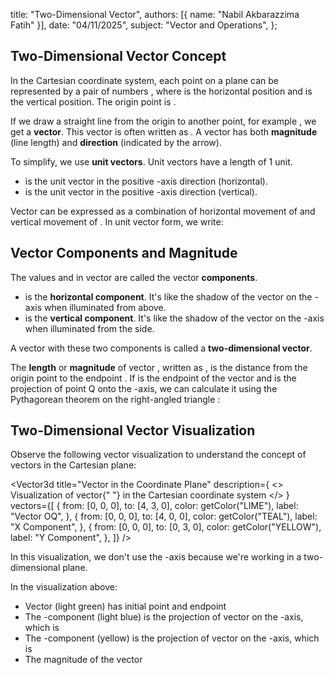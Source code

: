 
  title: "Two-Dimensional Vector",
  authors: [{ name: "Nabil Akbarazzima Fatih" }],
  date: "04/11/2025",
  subject: "Vector and Operations",
};

## Two-Dimensional Vector Concept

In the Cartesian coordinate system, each point on a plane can be represented by a pair of numbers <InlineMath math="(x, y)" />, where <InlineMath math="x" /> is the horizontal position and <InlineMath math="y" /> is the vertical position. The origin point is <InlineMath math="O(0, 0)" />.

If we draw a straight line from the origin <InlineMath math="O" /> to another point, for example <InlineMath math="Q(x, y)" />, we get a **vector**. This vector is often written as <InlineMath math="\overrightarrow{OQ}" />. A vector has both **magnitude** (line length) and **direction** (indicated by the arrow).

To simplify, we use **unit vectors**. Unit vectors have a length of 1 unit.

- <InlineMath math="\mathbf{i}" /> is the unit vector in the positive <InlineMath math="x" />
  -axis direction (horizontal).
- <InlineMath math="\mathbf{j}" /> is the unit vector in the positive <InlineMath math="y" />
  -axis direction (vertical).

Vector <InlineMath math="\overrightarrow{OQ}" /> can be expressed as a combination of horizontal movement of <InlineMath math="x" /> and vertical movement of <InlineMath math="y" />. In unit vector form, we write:

<BlockMath math="\overrightarrow{OQ} = x\mathbf{i} + y\mathbf{j}" />

## Vector Components and Magnitude

The values <InlineMath math="x" /> and <InlineMath math="y" /> in vector <InlineMath math="\overrightarrow{OQ} = x\mathbf{i} + y\mathbf{j}" /> are called the vector **components**.

- <InlineMath math="x" /> is the **horizontal component**. It's like the shadow of
  the vector on the <InlineMath math="x" />
  -axis when illuminated from above.
- <InlineMath math="y" /> is the **vertical component**. It's like the shadow of
  the vector on the <InlineMath math="y" />
  -axis when illuminated from the side.

A vector with these two components is called a **two-dimensional vector**.

The **length** or **magnitude** of vector <InlineMath math="\overrightarrow{OQ}" />, written as <InlineMath math="|\overrightarrow{OQ}|" />, is the distance from the origin point <InlineMath math="O" /> to the endpoint <InlineMath math="Q" />. If <InlineMath math="Q(x,y)" /> is the endpoint of the vector and <InlineMath math="R(x,0)" /> is the projection of point Q onto the <InlineMath math="x" />-axis, we can calculate it using the Pythagorean theorem on the right-angled triangle <InlineMath math="ORQ" />:

<BlockMath math="|\overrightarrow{OQ}| = \sqrt{x^2 + y^2}" />

## Two-Dimensional Vector Visualization

Observe the following vector visualization to understand the concept of vectors in the Cartesian plane:

<Vector3d
  title="Vector in the Coordinate Plane"
  description={
    <>
      Visualization of vector{" "}
      <InlineMath math="OQ = 4\mathbf{i} + 3\mathbf{j}" />
      in the Cartesian coordinate system
    </>
  }
  vectors={[
    {
      from: [0, 0, 0],
      to: [4, 3, 0],
      color: getColor("LIME"),
      label: "Vector OQ",
    },
    {
      from: [0, 0, 0],
      to: [4, 0, 0],
      color: getColor("TEAL"),
      label: "X Component",
    },
    {
      from: [0, 0, 0],
      to: [0, 3, 0],
      color: getColor("YELLOW"),
      label: "Y Component",
    },
  ]}
/>

In this visualization, we don't use the <InlineMath math="z" />-axis because we're working in a two-dimensional plane.

In the visualization above:

- Vector <InlineMath math="\overrightarrow{OQ}" /> (light green) has initial point <InlineMath math="O(0,0)" /> and endpoint <InlineMath math="Q(4,3)" />
- The <InlineMath math="x" />-component (light blue) is the projection of vector <InlineMath math="\overrightarrow{OQ}" /> on the <InlineMath math="x" />-axis, which is <InlineMath math="4\mathbf{i}" />
- The <InlineMath math="y" />-component (yellow) is the projection of vector <InlineMath math="\overrightarrow{OQ}" /> on the <InlineMath math="y" />-axis, which is <InlineMath math="3\mathbf{j}" />
- The magnitude of the vector <InlineMath math="|\overrightarrow{OQ}| = \sqrt{4^2 + 3^2} = \sqrt{16 + 9} = \sqrt{25} = 5" />
